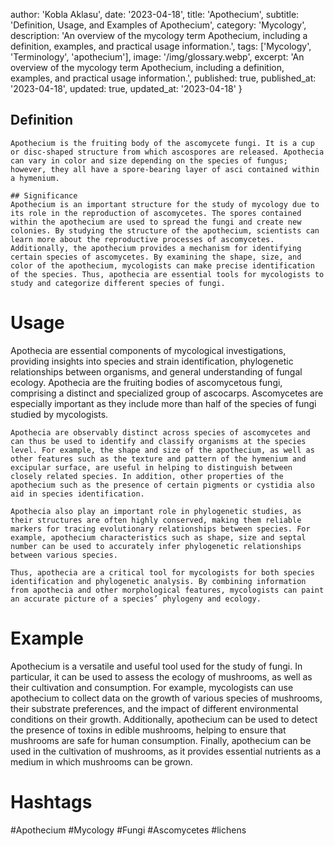 
  author: 'Kobla Aklasu',
  date: '2023-04-18',
  title: 'Apothecium',
  subtitle: 'Definition, Usage, and Examples of Apothecium',
  category: 'Mycology',
  description: 'An overview of the mycology term Apothecium, including a definition, examples, and practical usage information.',
  tags: ['Mycology', 'Terminology', 'apothecium'],
  image: '/img/glossary.webp',
  excerpt: 'An overview of the mycology term Apothecium, including a definition, examples, and practical usage information.',
  published: true,
  published_at: '2023-04-18',
  updated: true,
  updated_at: '2023-04-18'
}




## Definition
    Apothecium is the fruiting body of the ascomycete fungi. It is a cup or disc-shaped structure from which ascospores are released. Apothecia can vary in color and size depending on the species of fungus; however, they all have a spore-bearing layer of asci contained within a hymenium.
    
    ## Significance
    Apothecium is an important structure for the study of mycology due to its role in the reproduction of ascomycetes. The spores contained within the apothecium are used to spread the fungi and create new colonies. By studying the structure of the apothecium, scientists can learn more about the reproductive processes of ascomycetes. Additionally, the apothecium provides a mechanism for identifying certain species of ascomycetes. By examining the shape, size, and color of the apothecium, mycologists can make precise identification of the species. Thus, apothecia are essential tools for mycologists to study and categorize different species of fungi.

# Usage

Apothecia are essential components of mycological investigations, providing insights into species and strain identification, phylogenetic relationships between organisms, and general understanding of fungal ecology. Apothecia are the fruiting bodies of ascomycetous fungi, comprising a distinct and specialized group of ascocarps. Ascomycetes are especially important as they include more than half of the species of fungi studied by mycologists. 
    
    Apothecia are observably distinct across species of ascomycetes and can thus be used to identify and classify organisms at the species level. For example, the shape and size of the apothecium, as well as other features such as the texture and pattern of the hymenium and excipular surface, are useful in helping to distinguish between closely related species. In addition, other properties of the apothecium such as the presence of certain pigments or cystidia also aid in species identification.
    
    Apothecia also play an important role in phylogenetic studies, as their structures are often highly conserved, making them reliable markers for tracing evolutionary relationships between species. For example, apothecium characteristics such as shape, size and septal number can be used to accurately infer phylogenetic relationships between various species.
    
    Thus, apothecia are a critical tool for mycologists for both species identification and phylogenetic analysis. By combining information from apothecia and other morphological features, mycologists can paint an accurate picture of a species’ phylogeny and ecology.

# Example

Apothecium is a versatile and useful tool used for the study of fungi. In particular, it can be used to assess the ecology of mushrooms, as well as their cultivation and consumption. For example, mycologists can use apothecium to collect data on the growth of various species of mushrooms, their substrate preferences, and the impact of different environmental conditions on their growth. Additionally, apothecium can be used to detect the presence of toxins in edible mushrooms, helping to ensure that mushrooms are safe for human consumption. Finally, apothecium can be used in the cultivation of mushrooms, as it provides essential nutrients as a medium in which mushrooms can be grown.

# Hashtags

#Apothecium #Mycology #Fungi #Ascomycetes #lichens

